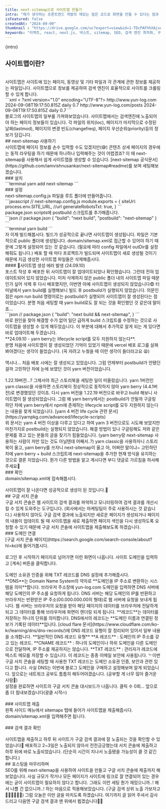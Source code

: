 ```yaml
---
title: next-sitemap으로 사이트맵 만들기
intro: "제가 생각하는 프론트엔드 개발의 재밌는 점은 코드로 화면을 만들 수 있다는 점과 만들어진 화면을 통해 사용자와 소통할 수 있다는 점입니다. 그렇기에 열심히 코드를 작성하여 배포했을때 많은 사용자와 만나게 될 것을 기대하게 됩니다. (아무도 안들어온다면 정말 아주 조금 속상할지도요...🥲) 그럼 어떻게 사용자를 사이트에 유입시킬 수 있을까요? 여러 마케팅 방법이 있겠지만 가장 비용이 들지 않는 방법은 구글, 네이버와 같은 검색 포털 사이트의 검색 결과에 잘 노출되게 하는 것입니다. 오늘은 검색 엔진이 우리 사이트의 정보를 잘 수집하여 검색 결과에 노출할 수 있도록 사이트맵을 만드는 과정을 소개해보겠습니다."
isFeatured: false
createdAt: "2024-09-09"
thumbnail : "https://drive.google.com/uc?export=view&id=1-TDcPAFhhXAjvqKjMi0jJ868z7PLe5WP"
keywords: "리액트, react, next.js, 넥스트, sitemap, SEO, 검색 엔진 최적화, 구글 서치 콘솔, next-sitemap"
---
```

<p>{intro}</p>
<Spacing size="lg" />

## 사이트맵이란?
<br/>
사이트맵은 사이트에 있는 페이지, 동영상 및 기타 파일과 각 관계에 관한 정보를 제공하는 파일입니다. 사이트맵으로 정보를 제공하여 검색 엔진이 효율적으로 사이트를 크롤링할 수 있게 합니다.
<br/>
```xml
< ?xml version="1.0" encoding="UTF-8"?>
  <urlset xmlns="http://www.sitemaps.org/schemas/sitemap/0.9" 
  xmlns:news="http://www.google.com/schemas/sitemap-news/0.9" 
  xmlns:xhtml="http://www.w3.org/1999/xhtml" 
  xmlns:mobile="http://www.google.com/schemas/sitemap-mobile/1.0" 
  xmlns:image="http://www.google.com/schemas/sitemap-image/1.1" 
  xmlns:video="http://www.google.com/schemas/sitemap-video/1.1">
    <url>
      <loc>http://www.yun-log.com</loc>
      <lastmod>2024-09-08T19:17:50.815Z</lastmod>
      <changefreq>daily</changefreq>
      <priority>0.7</priority>
    </url>
    <url>
      <loc>http://www.yun-log.com/posts</loc>
      <lastmod>2024-09-08T19:17:50.815Z</lastmod>
      <changefreq>daily</changefreq>
      <priority>0.7</priority>
    </url>
  </urlset>
```
<br/>
블로그의 사이트맵의 일부를 가져와보았습니다.
사이트맵에서는 검색엔진에 노출되어야 하는 페이지 정보들이 있습니다. 각 파일의 위치(loc), 페이지가 마지막으로 수정된 날짜(lastmod), 페이지의 변경 빈도(changefreq), 페이지 우선순위(priority)등의 정보가 담깁니다. 
<br/>
## next-sitemap 사용하기
<br/>
사이트맵에 페이지 정보를 손수 입력할 수도 있겠지만(😅) 콘텐츠 상세 페이지의 경우에는 동적 라우팅을 하기 때문에 하나하나 입력해주는 것이 어렵겠죠? 이 때 next-sitemap을 사용해서 쉽게 사이트맵을 생성할 수 있습니다. [next-sitemap 공식문서](https://github.com/iamvishnusankar/next-sitemap#readme)를 보며 세팅해보겠습니다.
<br/>
### 설치
<br/>
```terminal
yarn add next-sitemap
```
<br/>
### 설정
<br/>
next-sitemap.config.js 파일을 루트 폴더에 만들어줍니다.
<br/>
```javascript
// next-sitemap.config.js
module.exports = {
  siteUrl: process.env.SITE_URL, //url
  generateRobotsTxt: true, 
}
```
<br/>
package.json scripts에 postbuild 스크립트를 추가해줍니다. 
<br/>
```json
// package.json
{
  "build": "next build",
  "postbuild": "next-sitemap"
}
```
<br/>
```terminal
yarn build
```
<br/>
자 이제 빌드해봅시다. 빌드가 성공적으로 끝나면 사이트맵이 생성됩니다.
파일은 기본적으로 public 폴더에 생성됩니다. <HighlightText type="background" fontWeight={700}>domain/sitemap.xml</HighlightText>로 접근할 수 있어야 하기 때문에 그렇게 설정되어 있는 것 같습니다. (필요에 따라 config 파일에서 outDir를 설정해줘도 됩니다.)
배포 할 때 마다 프로젝트가 빌드되며 사이트맵이 새로 생성될 것이기 때문에 지금 생성한 사이트맵 파일들은 삭제해줍시다.
<br/>
#### 🚨사이트맵 생성 에러 발생 (24.09.10)
<br/>
포스트 작성 후 배포한 뒤 사이트맵이 잘 업데이트되었나 확인했습니다. 그런데 전혀 업데이트되어 있지 않았습니다. 미처 삭제하지 않은 public 폴더 내의 사이트맵 파일 때문인가 싶어 삭제 후 다시 배포했지만, 이번엔 아예 사이트맵이 생성되지 않았습니다😨 
터미널에서 yarn build를 실행해보니 빌드 후 postbuild가 실행되지 않았습니다. 의문인 점은 npm run build 명령어로는 postbuild가 실행되어 사이트맵이 잘 생성된다는 점이었습니다.
분명 처음 세팅할 때 yarn build로도 잘 되는 것을 확인했던 것 같은데 말이죠...
<br/>
```json
// package.json
{
  "build": "next build && next-sitemap",
}
```
<br/>
바로 원인을 찾아 해결할 수가 없어 일단 급하게 build 스크립트를 수정하는 것으로 사이트맵을 생성할 수 있게 해두었습니다.
이 부분에 대해서 추가적로 알게 되는 게 있다면 바로 업데이트해 두겠습니다.
<br/>
**24.09.10 - yarn berry는 lifecycle script를 모두 지원하지 않는다**.
<br/>
분명 처음에 사이트맵이 잘 생성되었던 기억이 있었기 때문에 vercel 배포 로그를 살펴봐야겠다는 생각이 들었습니다. (꼭 자려고 누웠을 때 이런 생각이 들더라고요 😫)
<br/>
<PostImage src="https://drive.google.com/uc?export=view&id=1fm0ly9EGgEC5my4TyHFpAN6pTaY8yX8S" alt="vercel 배포 로그 - 사이트맵 생성 확인" width="905" height="254"/>
<br/>
역시나... 처음 배포 시에는 잘 생성되고 있었습니다. 그럼 언제부터 postbuild가 안됐던걸까 고민하던 차에 눈에 보였던 것이 yarn 버전이었습니다. 
<br/>
<PostImage src="https://drive.google.com/uc?export=view&id=1YDeF46BcfJ5mX9aghch5Sl_bRsXJ_kcz" alt="vercel 배포 로그 - yarn 버전 확인" width="674" height="190"/>
<br/>
1.22.19버전...?
그제서야 최근 스토리북을 세팅한 일이 떠올랐습니다. yarn 1버전인 yarn classic을 사용하면 스토리북이 정상적으로 동작하지 않아 yarn berry (4.4.1버전)로 변경했었던 것이죠.
다시 yarn 버전을 1.22.19 버전으로 바꾸고 build 해보니 사이트맵이 잘 생성되었습니다.
그럼 왜 yarn berry에서는 postbuild가 안될까 구글링 하던 차에 yarn berry에서 npm에 존재하는 lifecycle script를 모두 지원하지 않는다는 내용을 찾게 되었습니다.
[yarn 4 버전 life cycle 관련 문서](https://yarnpkg.com/advanced/lifecycle-scripts)
<PostImage src="https://drive.google.com/uc?export=view&id=1Rr4sHoeDunUuEtdsPdOGMmYEgTzfgngw" alt="vercel 배포 로그 - yarn 버전 확인" width="948" height="418"/>
<br/>
위 문서는 yarn 4 버전 이상을 다루고 있다고 하여 yarn 3 버전으로도 시도해 보았지만 마찬가지로 postbuild는 실행되지 않았습니다.
해결 방법이 있나 구글링해도 저와 같은 문제를 겪고 있는 분들의 글을 찾기가 힘들었습니다. (yarn berry랑 next-sitemap 사용하는 사람이 저만 있는 것도 아닐텐데 어째서..?)
yarn classic을 사용하자니 스토리북이 울고, yarn berry를 쓰자니 next-sitemap이 울고 아, 어쩌란 말이냐~ 고민하던 차에 yarn berry + build 스크립트에 next-sitemap을 추가한 현재 방식을 유지하는 것으로 결론 지었습니다.
뭔가 다른 방법을 알고 계시다면 부디 댓글로 가르침을 하사해주세요🥹
<br/>
### 확인
<br/>
<HighlightText type="background" fontWeight={700}>domain/sitemap.xml</HighlightText>에 접속해봅시다.
<br/>
<PostImage src="https://drive.google.com/uc?export=view&id=1FOvn2rcsIT2wYeBtUf1vaeMp7JSa5jnN" alt="블로그 사이트맵" width="847" height="222" caption="not 어쩌구 하면 일단 심장 뛰는 사람... XML 파일에 스타일 정보가 없어 문서의 내용만 트리 형태로 보여준다고 합니다."/>
<br/>
사이트맵이 잘 나온다면 성공적으로 생성이 된 것입니다.🥳
<br/>
## 구글 서치 콘솔
<br/>
구글 서치 콘솔은 웹 사이트의 검색 결과를 파악하고 모니터링하여 검색 결과를 개선시킬 수 있게 도와주는 도구입니다. (회사에서는 마케팅팀이 주로 사용하시는 것 같습니다.)
사용하지 않아도 구글 검색 결과에 노출되지만 새로운 페이지가 생성되거나 페이지의 내용이 업데이트 될 때 사이트맵을 새로 제출하면 페이지 색인을 다시 생성하도록 요청할 수 있기 때문에 구글 서치 콘솔에 사이트맵을 제출해보도록 하겠습니다.
<br/>
### 도메인 연결
<br/>
[구글 서치 콘솔 페이지](https://search.google.com/search-console/about?hl=ko)에 들어가봅시다. 
<br/>
<PostImage src="https://drive.google.com/uc?export=view&id=1Bx9d7VH5ThjB4FfJqrty9aGDU8KDaq8H" alt="구글 서치 콘솔 시작하기" width="853" height="718"/>
<br/>
로그인 후 시작하기 페이지로 넘어가면 이런 화면이 나옵니다.
사이트 도메인을 입력하고 [계속] 버튼을 클릭합니다. 
<br/>
<PostImage src="https://drive.google.com/uc?export=view&id=117Cx4BBViLt2O_NhsjSo1p1a-WyRn5_j" alt="DNS 설정" width="760" height="706"/>
<br/>
도메인 소유권 인증을 위해 TXT 레코드를 DNS 설정에 추가해줍시다.
<br/>
<Callout icon="❓" title="DNS와 레코드">
**DNS**는 Domain Name System의 약자로 **도메인을 IP 주소로 변환하는 시스템을 의미**합니다.
브라우저 주소창에 yun-log.com 도메인을 입력하면 DNS 서버에 해당 도메인의 IP 주소를 요청하게 됩니다. DNS 서버는 해당 도메인의 IP를 반환하고 브라우저는 반환받은 IP 주소(00.000.000.00의 형태)로 웹 서버에 요청을 보내게 됩니다. 웹 서버는 브라우저의 요청을 받아 해당 페이지의 데이터를 브라우저에 전달하게 되고 그 데이터를 통해 브라우저에 화면이 렌더링 되게 됩니다.  
**레코드**는 데이터를 저장하는 하나의 단위를 의미합니다.
DNS에서의 레코드는 **도메인 이름과 연결된 정보가 기록된 데이터**입니다.
[cloud flare 문서](https://www.cloudflare.com/ko-kr/learning/dns/dns-records/)에 DNS 레코드 유형이 잘 정리되어 있어서 일부 내용을 소개합니다.  
**일반적인 DNS 레코드 유형**  
**A 레코드** : 도메인의 IP 주소를 갖고 있는 레코드.
**CNAME 레코드** : 하나의 도메인이나 하위 도메인을 다른 도메인으로 전달하며, IP 주소를 제공하지는 않습니다.
**TXT 레코드** : 관리자가 레코드에 텍스트 메모를 저장할 수 있습니다. 이 레코드는 종종 이메일 보안에 사용됩니다. 
ᄂ이번 구글 서치 콘솔을 세팅할 때 사용한 TXT 레코드는 도메인 소유권 인증, 보안과 관련 있다고 합니다.      
사실 DNS는 이번에 블로그 도메인을 구매하고 설정해보며 알게 되었습니다. 앞으로는 네트워크 공부도 틈틈히 해두어야겠습니다.     
(공부할 게 너무 많아 즐거운 사람🤥)
</Callout>
<br/>
설정을 완료하면 사이트의 구글 서치 콘솔 대시보드가 나옵니다. 클릭 수 0회... 앞으로 좀 더 힘내보겠습니다(광클 시작🔥)
<br/>
<PostImage src="https://drive.google.com/uc?export=view&id=1pTYOrXq6Nbydbb3mNDa6mm1-pzHGlTyM" alt="구글 서치 콘솔 대시보드" width="902" height="462"/>
<br/>
### 사이트맵 제출
<br/>
왼쪽 사이드 메뉴에서 sitemaps 탭에 들어가 사이트맵을 제출해줍시다.  <HighlightText type="background" fontWeight={700}>domain/sitemap.xml</HighlightText>을 입력해주면 됩니다.
<br/>
<PostImage src="https://drive.google.com/uc?export=view&id=1PYCSL8BlhX4kY5EGrXu-abw-fXFmDOpP" alt="구글 서치 콘솔 대시보드" width="842" height="456"/>
<br/>
### 검색 결과 확인
<br/>
<PostImage src="https://drive.google.com/uc?export=view&id=1fMNAxlMf6jxV_rsFOZ1Aq0QO2b_krtnH" alt="검색 결과" width="842" height="277" />
<br/>
사이트맵을 제출하고 하루 뒤 사이트가 구글 검색 결과에 잘 노출되는 것을 확인할 수 있었습니다🎉 
배포하고 2~3일은 노출되지 않아서 전전긍긍했는데 서치 콘솔에 제출하고 하루 뒤에 바로 노출되었습니다. (단순히 시간이 지나서 노출됐을 가능성이 클 것 같긴 합니다.)
<br/>
## 포스팅을 마무리하며
<br/>
SEO를 위해 next-sitemap을 사용하여 사이트을 만들고 구글 서치 콘솔에 제출까지 해보았습니다. 사실 규모가 작거나 모든 페이지가 사이트에 링크로 잘 연결되어 있는 경우에는 굳이 사이트맵이 필요하지 않다고 합니다. 그래도 이런 세팅 뭔가 재밌으니까..! 해서 나쁠 건 없으니까..! 하는 마음으로 적용해보았습니다. (구글 검색 상위 노출 가보자고 🏃‍♀️🏃‍♀️🏃‍♀️) 그럼 오늘은 이만 글을 마치도록 하겠습니다. 여기까지 글 읽어 주셔서 감사드리고 다음엔 구글 검색 결과 맨 위에서 뵙겠습니다👋👋